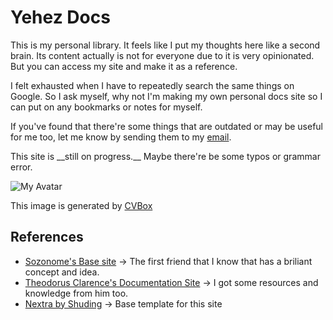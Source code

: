 
# Yehez Docs

This is my personal library. It feels like I put my thoughts here like a second brain. Its content actually is not for everyone due to it is very opinionated. But you can access my site and make it as a reference.

I felt exhausted when I have to repeatedly search the same things on Google. So I ask myself, why not I'm making my own personal docs site so I can put on any bookmarks or notes for myself.

If you've found that there're some things that are outdated or may be useful for me too, let me know by sending them to my <a href="mailto: yehezkiel.gunawan28@gmail.com">email</a>.

<Callout>
  This site is __still on progress.__ Maybe there're be some typos or grammar
  error.
</Callout>

![My Avatar](https://res.cloudinary.com/yehez/image/upload/v1646532390/yehez_avatar_transparent_fmh42y.svg)

This image is generated by [CVBox](https://cvbox.org/)

## References

- [Sozonome's Base site](https://base.sznm.dev) -> The first friend that I know that has a briliant concept and idea.
- [Theodorus Clarence's Documentation Site](https://docs.thcl.dev/) -> I got some resources and knowledge from him too.
- [Nextra by Shuding](https://nextra.vercel.app/) -> Base template for this site
